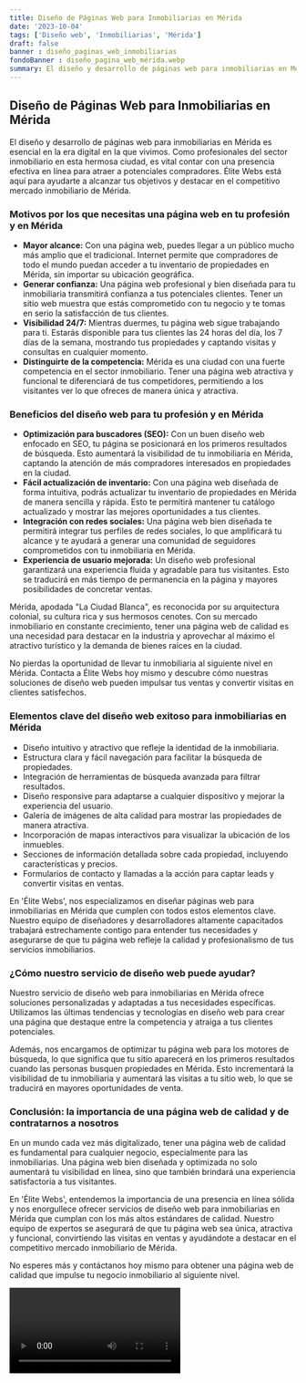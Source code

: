 ```yaml
---
title: Diseño de Páginas Web para Inmobiliarias en Mérida
date: '2023-10-04'
tags: ['Diseño web', 'Inmobiliarias', 'Mérida']
draft: false
banner : diseño_paginas_web_inmobiliarias
fondoBanner : diseño_pagina_web_mérida.webp
summary: El diseño y desarrollo de páginas web para inmobiliarias en Mérida es esencial en la era digital en la que vivimos. Como profesionales del sector inmobiliario en esta hermosa ciudad, es vital contar con una presencia efectiva en línea para atraer a potenciales compradores. Élite Webs está aquí para ayudarte a alcanzar tus objetivos y destacar en el competitivo mercado inmobiliario de Mérida.
---
```


## Diseño de Páginas Web para Inmobiliarias en Mérida

El diseño y desarrollo de páginas web para inmobiliarias en Mérida es esencial en la era digital en la que vivimos. Como profesionales del sector inmobiliario en esta hermosa ciudad, es vital contar con una presencia efectiva en línea para atraer a potenciales compradores. Élite Webs está aquí para ayudarte a alcanzar tus objetivos y destacar en el competitivo mercado inmobiliario de Mérida.

### Motivos por los que necesitas una página web en tu profesión y en Mérida
* **Mayor alcance:** Con una página web, puedes llegar a un público mucho más amplio que el tradicional. Internet permite que compradores de todo el mundo puedan acceder a tu inventario de propiedades en Mérida, sin importar su ubicación geográfica.
* **Generar confianza:** Una página web profesional y bien diseñada para tu inmobiliaria transmitirá confianza a tus potenciales clientes. Tener un sitio web muestra que estás comprometido con tu negocio y te tomas en serio la satisfacción de tus clientes.
* **Visibilidad 24/7:** Mientras duermes, tu página web sigue trabajando para ti. Estarás disponible para tus clientes las 24 horas del día, los 7 días de la semana, mostrando tus propiedades y captando visitas y consultas en cualquier momento.
* **Distinguirte de la competencia:** Mérida es una ciudad con una fuerte competencia en el sector inmobiliario. Tener una página web atractiva y funcional te diferenciará de tus competidores, permitiendo a los visitantes ver lo que ofreces de manera única y atractiva.

### Beneficios del diseño web para tu profesión y en Mérida
* **Optimización para buscadores (SEO):** Con un buen diseño web enfocado en SEO, tu página se posicionará en los primeros resultados de búsqueda. Esto aumentará la visibilidad de tu inmobiliaria en Mérida, captando la atención de más compradores interesados en propiedades en la ciudad.
* **Fácil actualización de inventario:** Con una página web diseñada de forma intuitiva, podrás actualizar tu inventario de propiedades en Mérida de manera sencilla y rápida. Esto te permitirá mantener tu catálogo actualizado y mostrar las mejores oportunidades a tus clientes.
* **Integración con redes sociales:** Una página web bien diseñada te permitirá integrar tus perfiles de redes sociales, lo que amplificará tu alcance y te ayudará a generar una comunidad de seguidores comprometidos con tu inmobiliaria en Mérida.
* **Experiencia de usuario mejorada:** Un diseño web profesional garantizará una experiencia fluida y agradable para tus visitantes. Esto se traducirá en más tiempo de permanencia en la página y mayores posibilidades de concretar ventas.

Mérida, apodada "La Ciudad Blanca", es reconocida por su arquitectura colonial, su cultura rica y sus hermosos cenotes. Con su mercado inmobiliario en constante crecimiento, tener una página web de calidad es una necesidad para destacar en la industria y aprovechar al máximo el atractivo turístico y la demanda de bienes raíces en la ciudad.

No pierdas la oportunidad de llevar tu inmobiliaria al siguiente nivel en Mérida. Contacta a Élite Webs hoy mismo y descubre cómo nuestras soluciones de diseño web pueden impulsar tus ventas y convertir visitas en clientes satisfechos.

<GifSeo />

<Cta />

### Elementos clave del diseño web exitoso para inmobiliarias en Mérida

- Diseño intuitivo y atractivo que refleje la identidad de la inmobiliaria.
- Estructura clara y fácil navegación para facilitar la búsqueda de propiedades.
- Integración de herramientas de búsqueda avanzada para filtrar resultados.
- Diseño responsive para adaptarse a cualquier dispositivo y mejorar la experiencia del usuario.
- Galería de imágenes de alta calidad para mostrar las propiedades de manera atractiva.
- Incorporación de mapas interactivos para visualizar la ubicación de los inmuebles.
- Secciones de información detallada sobre cada propiedad, incluyendo características y precios.
- Formularios de contacto y llamadas a la acción para captar leads y convertir visitas en ventas.

En 'Élite Webs', nos especializamos en diseñar páginas web para inmobiliarias en Mérida que cumplen con todos estos elementos clave. Nuestro equipo de diseñadores y desarrolladores altamente capacitados trabajará estrechamente contigo para entender tus necesidades y asegurarse de que tu página web refleje la calidad y profesionalismo de tus servicios inmobiliarios.

### ¿Cómo nuestro servicio de diseño web puede ayudar?

Nuestro servicio de diseño web para inmobiliarias en Mérida ofrece soluciones personalizadas y adaptadas a tus necesidades específicas. Utilizamos las últimas tendencias y tecnologías en diseño web para crear una página que destaque entre la competencia y atraiga a tus clientes potenciales.

Además, nos encargamos de optimizar tu página web para los motores de búsqueda, lo que significa que tu sitio aparecerá en los primeros resultados cuando las personas busquen propiedades en Mérida. Esto incrementará la visibilidad de tu inmobiliaria y aumentará las visitas a tu sitio web, lo que se traducirá en mayores oportunidades de venta.

### Conclusión: la importancia de una página web de calidad y de contratarnos a nosotros

En un mundo cada vez más digitalizado, tener una página web de calidad es fundamental para cualquier negocio, especialmente para las inmobiliarias. Una página web bien diseñada y optimizada no solo aumentará tu visibilidad en línea, sino que también brindará una experiencia satisfactoria a tus visitantes.

En 'Élite Webs', entendemos la importancia de una presencia en línea sólida y nos enorgullece ofrecer servicios de diseño web para inmobiliarias en Mérida que cumplan con los más altos estándares de calidad. Nuestro equipo de expertos se asegurará de que tu página web sea única, atractiva y funcional, convirtiendo las visitas en ventas y ayudándote a destacar en el competitivo mercado inmobiliario de Mérida.

No esperes más y contáctanos hoy mismo para obtener una página web de calidad que impulse tu negocio inmobiliario al siguiente nivel.

<Video />

<CtaBot job='Inmobiliarias' city='Mérida'/>

<Gmaps query='Mérida+españa+maps' />